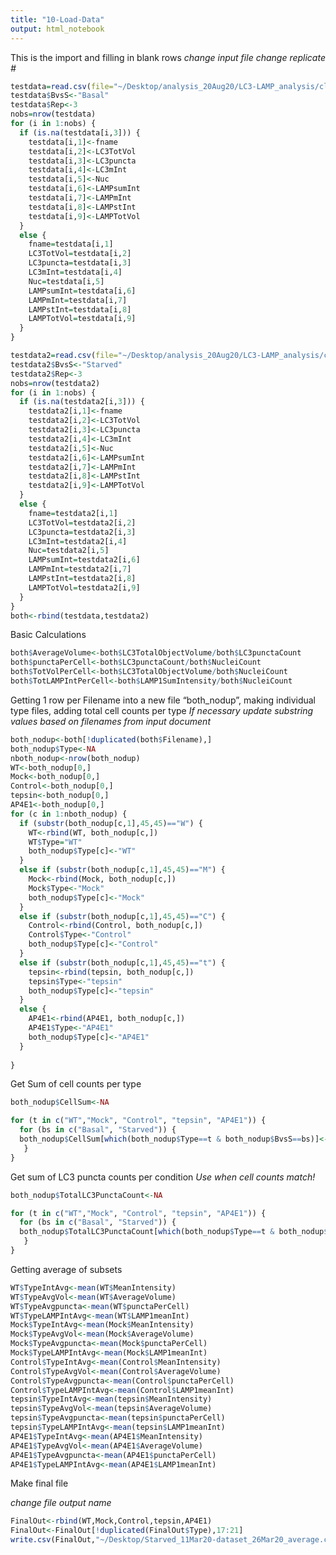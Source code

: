 ```yaml
---
title: "10-Load-Data"
output: html_notebook
---
```


This is the import and filling in blank rows
*change input file*
*change replicate #*
```r
testdata=read.csv(file="~/Desktop/analysis_20Aug20/LC3-LAMP_analysis/cleaned_9Sep20/9Sep20_cleaned-NSW3005_basal.csv",header=TRUE)
testdata$BvsS<-"Basal"
testdata$Rep<-3
nobs=nrow(testdata)
for (i in 1:nobs) {
  if (is.na(testdata[i,3])) {
    testdata[i,1]<-fname
    testdata[i,2]<-LC3TotVol
    testdata[i,3]<-LC3puncta
    testdata[i,4]<-LC3mInt
    testdata[i,5]<-Nuc
    testdata[i,6]<-LAMPsumInt
    testdata[i,7]<-LAMPmInt
    testdata[i,8]<-LAMPstInt
    testdata[i,9]<-LAMPTotVol
  } 
  else {
    fname=testdata[i,1]
    LC3TotVol=testdata[i,2]
    LC3puncta=testdata[i,3]
    LC3mInt=testdata[i,4]
    Nuc=testdata[i,5]
    LAMPsumInt=testdata[i,6]
    LAMPmInt=testdata[i,7]
    LAMPstInt=testdata[i,8]
    LAMPTotVol=testdata[i,9]
  }
}

testdata2=read.csv(file="~/Desktop/analysis_20Aug20/LC3-LAMP_analysis/cleaned_9Sep20/9Sep20_cleaned-NSW3005_starved.csv",header=TRUE)
testdata2$BvsS<-"Starved"
testdata2$Rep<-3
nobs=nrow(testdata2)
for (i in 1:nobs) {
  if (is.na(testdata2[i,3])) {
    testdata2[i,1]<-fname
    testdata2[i,2]<-LC3TotVol
    testdata2[i,3]<-LC3puncta
    testdata2[i,4]<-LC3mInt
    testdata2[i,5]<-Nuc
    testdata2[i,6]<-LAMPsumInt
    testdata2[i,7]<-LAMPmInt
    testdata2[i,8]<-LAMPstInt
    testdata2[i,9]<-LAMPTotVol
  } 
  else {
    fname=testdata2[i,1]
    LC3TotVol=testdata2[i,2]
    LC3puncta=testdata2[i,3]
    LC3mInt=testdata2[i,4]
    Nuc=testdata2[i,5]
    LAMPsumInt=testdata2[i,6]
    LAMPmInt=testdata2[i,7]
    LAMPstInt=testdata2[i,8]
    LAMPTotVol=testdata2[i,9]
  }
}
both<-rbind(testdata,testdata2)
```

Basic Calculations
```r
both$AverageVolume<-both$LC3TotalObjectVolume/both$LC3punctaCount
both$punctaPerCell<-both$LC3punctaCount/both$NucleiCount
both$TotVolPerCell<-both$LC3TotalObjectVolume/both$NucleiCount
both$TotLAMPIntPerCell<-both$LAMP1SumIntensity/both$NucleiCount
```

Getting 1 row per Filename into a new file "both_nodup", making individual type files, adding total cell counts per type
*If necessary update substring values based on filenames from input document*
```r
both_nodup<-both[!duplicated(both$Filename),]
both_nodup$Type<-NA
nboth_nodup<-nrow(both_nodup)
WT<-both_nodup[0,]
Mock<-both_nodup[0,]
Control<-both_nodup[0,]
tepsin<-both_nodup[0,]
AP4E1<-both_nodup[0,]
for (c in 1:nboth_nodup) {
  if (substr(both_nodup[c,1],45,45)=="W") {
    WT<-rbind(WT, both_nodup[c,])
    WT$Type="WT"
    both_nodup$Type[c]<-"WT"
  }
  else if (substr(both_nodup[c,1],45,45)=="M") {
    Mock<-rbind(Mock, both_nodup[c,])
    Mock$Type<-"Mock"
    both_nodup$Type[c]<-"Mock"
  }
  else if (substr(both_nodup[c,1],45,45)=="C") {
    Control<-rbind(Control, both_nodup[c,])
    Control$Type<-"Control"
    both_nodup$Type[c]<-"Control"
  }
  else if (substr(both_nodup[c,1],45,45)=="t") {
    tepsin<-rbind(tepsin, both_nodup[c,])
    tepsin$Type<-"tepsin"
    both_nodup$Type[c]<-"tepsin"
  }
  else {
    AP4E1<-rbind(AP4E1, both_nodup[c,])
    AP4E1$Type<-"AP4E1"
    both_nodup$Type[c]<-"AP4E1"
  }
  
}

```


Get Sum of cell counts per type
```r
both_nodup$CellSum<-NA

for (t in c("WT","Mock", "Control", "tepsin", "AP4E1")) {
  for (bs in c("Basal", "Starved")) {
  both_nodup$CellSum[which(both_nodup$Type==t & both_nodup$BvsS==bs)]<-sum(both_nodup$NucleiCount[which(both_nodup$Type==t & both_nodup$BvsS==bs)])
   }
}
```

Get sum of LC3 puncta counts per condition
*Use when cell counts match!*
```r
both_nodup$TotalLC3PunctaCount<-NA

for (t in c("WT","Mock", "Control", "tepsin", "AP4E1")) {
  for (bs in c("Basal", "Starved")) {
  both_nodup$TotalLC3PunctaCount[which(both_nodup$Type==t & both_nodup$BvsS==bs)]<-sum(both_nodup$LC3punctaCount[which(both_nodup$Type==t & both_nodup$BvsS==bs)])
   }
}
```


Getting average of subsets
```r
WT$TypeIntAvg<-mean(WT$MeanIntensity)
WT$TypeAvgVol<-mean(WT$AverageVolume)
WT$TypeAvgpuncta<-mean(WT$punctaPerCell)
WT$TypeLAMPIntAvg<-mean(WT$LAMP1meanInt)
Mock$TypeIntAvg<-mean(Mock$MeanIntensity)
Mock$TypeAvgVol<-mean(Mock$AverageVolume)
Mock$TypeAvgpuncta<-mean(Mock$punctaPerCell)
Mock$TypeLAMPIntAvg<-mean(Mock$LAMP1meanInt)
Control$TypeIntAvg<-mean(Control$MeanIntensity)
Control$TypeAvgVol<-mean(Control$AverageVolume)
Control$TypeAvgpuncta<-mean(Control$punctaPerCell)
Control$TypeLAMPIntAvg<-mean(Control$LAMP1meanInt)
tepsin$TypeIntAvg<-mean(tepsin$MeanIntensity)
tepsin$TypeAvgVol<-mean(tepsin$AverageVolume)
tepsin$TypeAvgpuncta<-mean(tepsin$punctaPerCell)
tepsin$TypeLAMPIntAvg<-mean(tepsin$LAMP1meanInt)
AP4E1$TypeIntAvg<-mean(AP4E1$MeanIntensity)
AP4E1$TypeAvgVol<-mean(AP4E1$AverageVolume)
AP4E1$TypeAvgpuncta<-mean(AP4E1$punctaPerCell)
AP4E1$TypeLAMPIntAvg<-mean(AP4E1$LAMP1meanInt)
```

Make final file

*change file output name*
```r
FinalOut<-rbind(WT,Mock,Control,tepsin,AP4E1)
FinalOut<-FinalOut[!duplicated(FinalOut$Type),17:21]
write.csv(FinalOut,"~/Desktop/Starved_11Mar20-dataset_26Mar20_average.csv")
```


